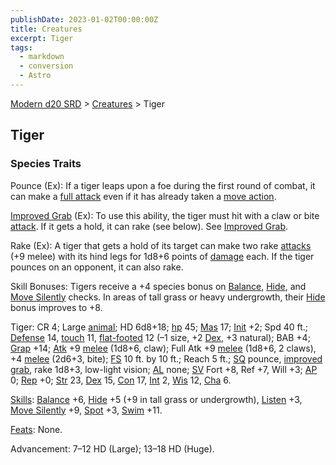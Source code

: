 ```yaml
---
publishDate: 2023-01-02T00:00:00Z
title: Creatures
excerpt: Tiger
tags:
  - markdown
  - conversion
  - Astro
---
```


[Modern d20 SRD](/#modernD20) > [Creatures](modern-d20-srd-creatures-index) > Tiger

## Tiger

### Species Traits

Pounce (Ex): If a tiger leaps upon a foe during the first round of combat, it can make a [full attack](modern-d20-srd-combat-full-round-actions) even if it has already taken a [move action](modern-d20-srd-combat-move-actions).

[Improved Grab](modern-d20-srd-special-abilities-improved-grab) (Ex): To use this ability, the tiger must hit with a claw or bite [attack](modern-d20-srd-combat-attack-roll). If it gets a hold, it can rake (see below). See [Improved Grab](modern-d20-srd-special-abilities-improved-grab).

Rake (Ex): A tiger that gets a hold of its target can make two rake [attacks](modern-d20-srd-combat-attack-roll) (+9 melee) with its hind legs for 1d8+6 points of [damage](modern-d20-srd-combat-damage) each. If the tiger pounces on an opponent, it can also rake.

Skill Bonuses: Tigers receive a +4 species bonus on [Balance](modern-d20-srd-skills-balance), [Hide](modern-d20-srd-skills-hide), and [Move Silently](modern-d20-srd-skills-move-silently) checks. In areas of tall grass or heavy undergrowth, their [Hide](modern-d20-srd-skills-hide) bonus improves to +8.

Tiger: CR 4; Large [animal](modern-d20-srd-creature-types-animal); HD 6d8+18; [hp](modern-d20-srd-combat-hit-points) 45; [Mas](modern-d20-srd-creatures-creature-overview) 17; [Init](modern-d20-srd-combat-initiative) +2; Spd 40 ft.; [Defense](modern-d20-srd-combat-defense) 14, [touch](modern-d20-srd-combat-attack-actions) 11, [flat-footed](modern-d20-srd-combat-surprise) 12 (–1 size, +2 [Dex](modern-d20-srd-basics-ability-scores), +3 natural); BAB +4; [Grap](modern-d20-srd-combat-grapple) +14; [Atk](modern-d20-srd-combat-attack-roll) +9 [melee](modern-d20-srd-combat-attack-roll) (1d8+6, claw); Full Atk +9 [melee](modern-d20-srd-combat-attack-roll) (1d8+6, 2 claws), +4 [melee](modern-d20-srd-combat-attack-roll) (2d6+3, bite); [FS](modern-d20-srd-creatures-creature-overview) 10 ft. by 10 ft.; Reach 5 ft.; [SQ](modern-d20-srd-creatures-creature-overview) pounce, [improved grab](modern-d20-srd-special-abilities-improved-grab), rake 1d8+3, low-light vision; [AL](modern-d20-srd-basics-allegiances) none; [SV](modern-d20-srd-basics-saving-throws) Fort +8, Ref +7, Will +3; [AP](modern-d20-srd-creatures-creature-overview) 0; [Rep](modern-d20-srd-creatures-creature-overview) +0; [Str](modern-d20-srd-basics-ability-scores) 23, [Dex](modern-d20-srd-basics-ability-scores) 15, [Con](modern-d20-srd-basics-ability-scores) 17, [Int](modern-d20-srd-basics-ability-scores) 2, [Wis](modern-d20-srd-basics-ability-scores) 12, [Cha](modern-d20-srd-basics-ability-scores) 6.

[Skills](modern-d20-srd-skills-index): [Balance](modern-d20-srd-skills-balance) +6, [Hide](modern-d20-srd-skills-hide) +5 (+9 in tall grass or undergrowth), [Listen](modern-d20-srd-skills-listen) +3, [Move Silently](modern-d20-srd-skills-move-silently) +9, [Spot](modern-d20-srd-skills-spot) +3, [Swim](modern-d20-srd-skills-swim) +11.

[Feats](modern-d20-srd-feats-index): None.

Advancement: 7–12 HD (Large); 13–18 HD (Huge).
